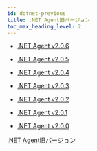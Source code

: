 ```yaml
---
id: dotnet-previous
title: .NET Agent旧バージョン
toc_max_heading_level: 2
---
```



-   [.NET Agent v2.0.6](dotnet-2_0_6)

-   [.NET Agent v2.0.5](dotnet-2_0_5)

-   [.NET Agent v2.0.4](dotnet-2_0_4)

-   [.NET Agent v2.0.3](dotnet-2_0_3)

-   [.NET Agent v2.0.2](dotnet-2_0_2)

-   [.NET Agent v2.0.1](dotnet-2_0_1)

-   [.NET Agent v2.0.0](dotnet-2_0_0)

[.NET Agent旧バージョン](https://deprecated-docs.whatap.io/kr/releasenotes/#net-agent-release-notes)
